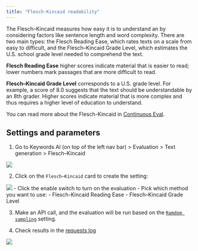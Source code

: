 ```yaml
---
title: "Flesch-Kincaid readability"
---
```


The Flesch–Kincaid measures how easy it is to understand an by considering factors like sentence length and word complexity. There are two main types: the Flesch Reading Ease, which rates texts on a scale from easy to difficult, and the Flesch–Kincaid Grade Level, which estimates the U.S. school grade level needed to comprehend the text.

**Flesch Reading Ease** higher scores indicate material that is easier to read; lower numbers mark passages that are more difficult to read.

**Flesch–Kincaid Grade Level** corresponds to a U.S. grade level. For example, a score of 8.0 suggests that the text should be understandable by an 8th grader. Higher scores indicate material that is more complex and thus requires a higher level of education to understand.

You can read more about the Flesch-Kincaid in [Continuous Eval](https://docs.relari.ai/v0.3/metrics/generation/deterministic/flesch_kincaid_readability).

## Settings and parameters

1. Go to Keywords AI (on top of the left nav bar) > Evaluation > Text generation > Flesch–Kincaid
<img src="/images/evaluation/generation/flesch-kincaid-settings.png"/>

2. Click on the `Flesch–Kincaid` card to create the setting:
<img src="/images/evaluation/generation/flesch-kincaid-modal.png"/>
- Click the enable switch to turn on the evaluation
- Pick which method you want to use:
    - Flesch-Kincaid Reading Ease
    - Flesch–Kincaid Grade Level


3. Make an API call, and the evaluation will be run based on the [`Ramdom sampling`](/features/evaluation/overview#sampling) setting.

4. Check results in the [requests log](https://platform.keywordsai.co/platform/requests)

<img src="/images/evaluation/check-results.png" />


